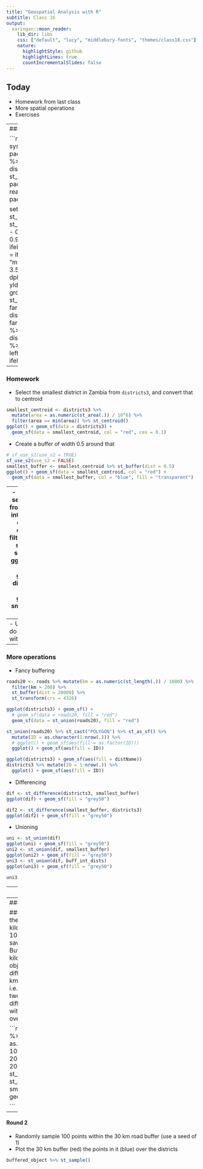 ```yaml
---
title: "Geospatial Analysis with R"
subtitle: Class 16
output:
  xaringan::moon_reader:
    lib_dir: libs
    css: ["default", "lucy", "middlebury-fonts", "themes/class18.css"]
    nature:
      highlightStyle: github
      highlightLines: true
      countIncrementalSlides: false
---
```


## Today

- Homework from last class
- More spatial operations
- Exercises


---
### Data

```r
library(geospaar)
farmers <- system.file("extdata/farmer_spatial.csv", package = "geospaar") %>% 
  read_csv() %>% st_as_sf(coords = c("x", "y"))
districts <- st_read(system.file("extdata/districts.shp", package = "geospaar"))
roads <- read_sf(system.file("extdata/roads.shp", package = "geospaar"))

set.seed(2)
districts2 <- cbind(districts, st_centroid(districts) %>% st_coordinates()) %>% 
  mutate(yield = (7 - 0.25 * -Y) * runif(n = nrow(.), min = 0.9, max = 1.2)) %>%
  mutate(yld_cat = ifelse(yield > 4.5, "high", "other"), 
         yld_cat = ifelse(between(yield, 3.5, 4.5), "medium", yld_cat),
         yld_cat = ifelse(yield < 3.5, "low", yld_cat)) %>% 
  dplyr::select(distName, X, Y, yield, yld_cat)
farmer_ct <- farmers %>% group_by(uuid) %>% count() %>% 
  st_set_crs(st_crs(districts))
farmers_districts <- st_join(farmer_ct, districts2, largest = TRUE)
farmers_per_dist <- farmers_districts %>% group_by(distName) %>% count()
districts3 <- as_tibble(farmers_per_dist) %>% dplyr::select(distName, n) %>% 
  left_join(districts2, .) %>% mutate(n = ifelse(is.na(n), 0, n))
```

---


### Homework

- Select the smallest district in Zambia from `districts3`, and convert that
to centroid
```r
smallest_centroid <- districts3 %>% 
  mutate(area = as.numeric(st_area(.)) / 10^6) %>% 
  filter(area == min(area)) %>% st_centroid()
ggplot() + geom_sf(data = districts3) + 
  geom_sf(data = smallest_centroid, col = "red", cex = 0.1)
```

- Create a buffer of width 0.5 around that
```r
# sf_use_s2(use_s2 = TRUE)
sf_use_s2(use_s2 = FALSE)
smallest_buffer <- smallest_centroid %>% st_buffer(dist = 0.5)
ggplot() + geom_sf(data = smallest_centroid, col = "red") + 
  geom_sf(data = smallest_buffer, col = "blue", fill = "transparent") 
```

---
- Use the buffer to select the districts from `districts3` that intersect with it
```r
dists_in_buff <- districts3 %>% 
  filter(st_intersects(., smallest_buffer, sparse = FALSE))
ggplot(districts3) + geom_sf() +
  geom_sf(data = dists_in_buff, fill = "red") + 
  geom_sf(data = smallest_buffer, fill = "blue") 
  
```

---
- Use the buffer to do an intersection with `districts3`
```r
buff_int_dists <- st_intersection(smallest_buffer, districts3)
ggplot(districts3) + geom_sf() +
  geom_sf(data = buff_int_dists, fill = "red")
ggplot() +
  geom_sf(data = buff_int_dists, aes(fill = distName.1))
```

---
### More operations

- Fancy buffering
```r
roads20 <- roads %>% mutate(km = as.numeric(st_length(.)) / 1000) %>% 
  filter(km > 200) %>% 
  st_buffer(dist = 20000) %>% 
  st_transform(crs = 4326)

ggplot(districts3) + geom_sf() + 
  # geom_sf(data = roads20, fill = "red")
  geom_sf(data = st_union(roads20), fill = "red")

st_union(roads20) %>% st_cast("POLYGON") %>% st_as_sf() %>% 
  mutate(ID = as.character(1:nrow(.))) %>% 
  # ggplot() + geom_sf(aes(fill = as.factor(ID)))
  ggplot() + geom_sf(aes(fill = ID))

ggplot(districts3) + geom_sf(aes(fill = distName))
districts3 %>% mutate(ID = 1:nrow(.)) %>% 
  ggplot() + geom_sf(aes(fill = ID))
```

- Differencing
```r
dif <- st_difference(districts3, smallest_buffer)
ggplot(dif) + geom_sf(fill = "grey50")

dif2 <- st_difference(smallest_buffer, districts3)
ggplot(dif2) + geom_sf(fill = "grey50")
```

- Unioning

```r
uni <- st_union(dif)
ggplot(uni) + geom_sf(fill = "grey50")
uni2 <- st_union(dif, smallest_buffer)
ggplot(uni2) + geom_sf(fill = "grey50")
uni3 <- st_union(dif, buff_int_dists)
ggplot(uni3) + geom_sf(fill = "grey50")

uni3
```

---
- Sampling

```r
# simple within extent
set.seed(1)
sample100 <- districts3 %>% filter(n > 0) %>% 
  st_sample(size = 100, exact = TRUE)
ggplot(districts3) + geom_sf() + 
  geom_sf(data = districts3 %>% filter(n > 0), fill = "lightblue") + 
  geom_sf(data = sample100, size = 0.5, col = "red")

# stratified by polygon
ndists <- districts3 %>% filter(n > 0) %>% nrow(.)
strat_sample <- districts3 %>% filter(n > 0) %>% 
  st_sample(size = rep(5, ndists), exact = TRUE)

ggplot(districts3) + geom_sf() + 
  geom_sf(data = districts3 %>% filter(n > 0), fill = "lightblue") + 
  geom_sf(data = strat_sample, size = 0.5, col = "red")
```

---
### Exercises

#### Round 1
- Calculate the length of roads in kilometers
- Buffer roads > 100 km by 30 kilometers, save as new object
- Buffer roads > 100 km 10 kilometers, save as new object
- Take the difference between the 30 km and 10 km buffers, i.e. erase/difference the two
- Plot the resulting difference using `ggplot` with the difference in red over Zambia's districts

```r
# code to adapt
roads %>% mutate(km = as.numeric(st_length(.)) / 1000) %>% 
  filter(km > 200) %>% 
  st_buffer(dist = 20000) %>% 
  st_transform(crs = 4326)
st_difference(larger_object, smaller_object)
ggplot() + geom_sf

```

---

#### Round 2
- Randomly sample 100 points within the 30 km road buffer (use a seed of 1)
- Plot the 30 km buffer (red) the points in it (blue) over the districts

```r
buffered_object %>% st_sample()
```














